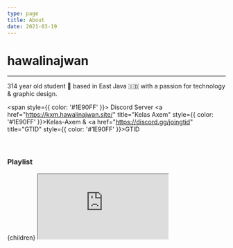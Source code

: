 ```yaml
---
type: page
title: About
date: 2021-03-19
---
```


# hawalinajwan





--- 
<p 
className="awah"
/>

314 year old student 📑 based in East Java 🇮🇩 with a passion for technology & graphic design.


<span style={{ color: '#1E90FF' }}>
  Discord Server <a href="https://kxm.hawalinajwan.site/" title="Kelas Axem" style={{ color: '#1E90FF' }}>Kelas-Axem</a> & <a href="https://discord.gg/joingtid" title="GTID" style={{ color: '#1E90FF' }}>GTID</a>
</span>

ㅤ
### Playlist
  <div>
    {children}
    <iframe
      style={{ borderRadius: '12px', width: '100%', height: '152px', border: 'none' }}
      src="https://open.spotify.com/embed/playlist/0a9wy5iYemx8SkZv2JZffa?utm_source=generator&theme=0"
      allow="autoplay; clipboard-write; encrypted-media; fullscreen; picture-in-picture"
    />
  </div>
)

z